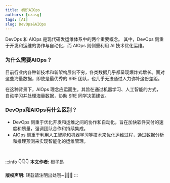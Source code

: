 ```yaml
---
title: 初识AIOps
authors: [czasg]
tags: [AI]
slug: DevOps&AIOps
---
```



<!--package-->

DevOps 和 AIOps 是现代研发运维体系中的两个重要概念。
其中，DevOps 侧重于开发和运维的协作与自动化，而 AIOps 则侧重利用 AI 技术优化运维。

<!--truncate-->

### 为什么需要AIOps？

目前行业内各种新技术和新架构层出不穷，各类数据几乎都呈现爆炸式增长。面对这些海量数据，即使是最优秀的 SRE 团队，也几乎无法通过人力弥补这份差距。

在这种背景下，AIOps 理念应运而生。其旨在通过机器学习、人工智能的方式，自动学习并处理海量数据，协助 SRE 同学决策建议。

### DevOps和AIOps有什么区别？

- DevOps 侧重于优化开发和运维之间的协作和自动化，旨在加快软件交付的速度和质量，强调团队合作和持续集成。
- AIOps 侧重于利用人工智能和机器学习等技术来优化运维过程，通过数据分析和推理预测来实现智能化的运维管理。



<br/>

:::info 👇👇👇
**本文作者:** 橙子昂 <br/>  
**版权声明:** 转载请注明出处哦~👮‍👮‍👮‍
:::